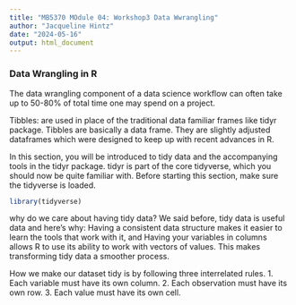 ```yaml
---
title: "MB5370 MOdule 04: Workshop3 Data Wwrangling"
author: "Jacqueline Hintz"
date: "2024-05-16"
output: html_document
---
```


### Data Wrangling in R

The data wrangling component of a data science workflow can often take up to 50-80% of total time one may spend on a project. 

Tibbles: are used in place of the traditional data familiar frames like tidyr package. Tibbles are basically a data frame. They are slightly adjusted dataframes which were designed to keep up with recent advances in R.

In this section, you will be introduced to tidy data and the accompanying tools in the tidyr package. tidyr is part of the core tidyverse, which you should now be quite familiar with. Before starting this section, make sure the tidyverse is loaded.

```r
library(tidyverse)
```

why do we care about having tidy data? We said before, tidy data is useful data and here’s why: 
Having a consistent data structure makes it easier to learn the tools that work with it, and 
Having your variables in columns allows R to use its ability to work with vectors of values. This makes transforming tidy data a smoother process.

How we make our dataset tidy is by following three interrelated rules. 
1. Each variable must have its own column.
2. Each observation must have its own row.
3. Each value must have its own cell.


